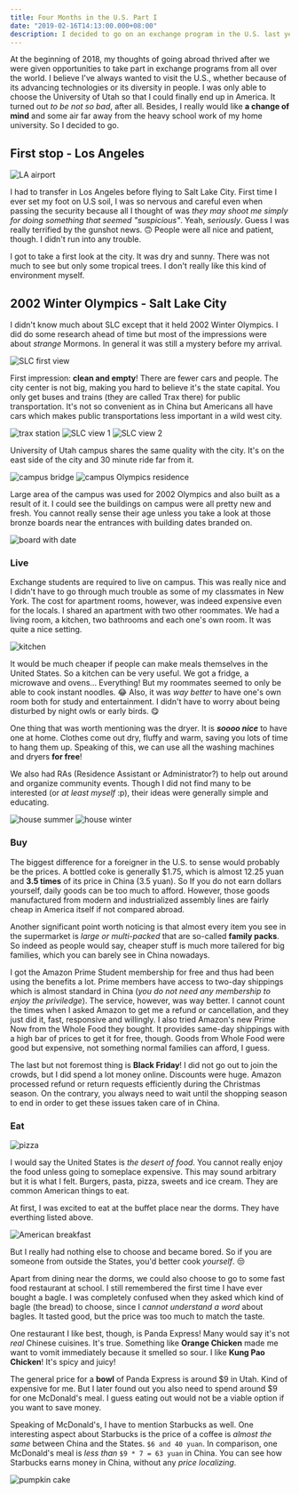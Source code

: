 ```yaml
---
title: Four Months in the U.S. Part I
date: "2019-02-16T14:13:00.000+08:00"
description: I decided to go on an exchange program in the U.S. last year for a change of mind. Four months in Salt Lake City, a beautiful and quiet place in the state of Utah has really given me something new to feel and think about. Life is completely different and there is much to explore.
---
```



At the beginning of 2018, my thoughts of going abroad thrived after we were given opportunities to take part in exchange programs from all over the world. I believe I've always wanted to visit the U.S., whether because of its advancing technologies or its diversity in people. I was only able to choose the University of Utah so that I could finally end up in America. It turned out _to be not so bad_, after all. Besides, I really would like **a change of mind** and some air far away from the heavy school work of my home university. So I decided to go.

## First stop - Los Angeles

<Img src={airport} alt="LA airport" />

I had to transfer in Los Angeles before flying to Salt Lake City. First time I ever set my foot on U.S soil, I was so nervous and careful even when passing the security because all I thought of was _they may shoot me simply for doing something that seemed "suspicious"_. Yeah, _seriously_. Guess I was really terrified by the gunshot news. 🙃 People were all nice and patient, though. I didn't run into any trouble.

I got to take a first look at the city. It was dry and sunny. There was not much to see but only some tropical trees. I don't really like this kind of environment myself.

## 2002 Winter Olympics - Salt Lake City

I didn't know much about SLC except that it held 2002 Winter Olympics. I did do some research ahead of time but most of the impressions were about _strange_ Mormons. In general it was still a mystery before my arrival.

<Img src={SLCfirstview} alt="SLC first view" />

First impression: **clean and empty**! There are fewer cars and people. The city center is not big, making you hard to believe it's the state capital. You only get buses and trains (they are called Trax there) for public transportation. It's not so convenient as in China but Americans all have cars which makes public transportations less important in a wild west city.

<Img src={traxstation} alt="trax station" />
<Img src={SLCview1} alt="SLC view 1" />
<Img src={SLCview2} alt="SLC view 2" />

University of Utah campus shares the same quality with the city. It's on the east side of the city and 30 minute ride far from it.

<Img src={campusbridge} alt="campus bridge" />
<Img src={campusOlympicsresidence} alt="campus Olympics residence" />

Large area of the campus was used for 2002 Olympics and also built as a result of it. I could see the buildings on campus were all pretty new and fresh. You cannot really sense their age unless you take a look at those bronze boards near the entrances with building dates branded on.

<Img src={boardwithdate} alt="board with date" />

### Live

Exchange students are required to live on campus. This was really nice and I didn't have to go through much trouble as some of my classmates in New York. The cost for apartment rooms, however, was indeed expensive even for the locals. I shared an apartment with two other roommates. We had a living room, a kitchen, two bathrooms and each one's own room. It was quite a nice setting.

<Img src={kitchen} alt="kitchen" />

It would be much cheaper if people can make meals themselves in the United States. So a kitchen can be very useful. We got a fridge, a microwave and ovens... Everything! But my roommates seemed to only be able to cook instant noodles. 😂 Also, it was _way better_ to have one's own room both for study and entertainment. I didn't have to worry about being disturbed by night owls or early birds. 😋

One thing that was worth mentioning was the dryer. It is _**soooo nice**_ to have one at home. Clothes come out dry, fluffy and warm, saving you lots of time to hang them up. Speaking of this, we can use all the washing machines and dryers **for free**!

We also had RAs (Residence Assistant or Administrator?) to help out around and organize community events. Though I did not find many to be interested (or _at least myself_ :p), their ideas were generally simple and educating.

<Img src={housesummer} alt="house summer" />
<Img src={housewinter} alt="house winter" />

### Buy

The biggest difference for a foreigner in the U.S. to sense would probably be the prices. A bottled coke is generally $1.75, which is almost 12.25 yuan and **3.5 times** of its price in China (3.5 yuan). So If you do not earn dollars yourself, daily goods can be too much to afford. However, those goods manufactured from modern and industrialized assembly lines are fairly cheap in America itself if not compared abroad.

Another significant point worth noticing is that almost every item you see in the supermarket is _large or multi-packed_ that are so-called **family packs**. So indeed as people would say, cheaper stuff is much more tailered for big families, which you can barely see in China nowadays.

I got the Amazon Prime Student membership for free and thus had been using the benefits a lot. Prime members have access to two-day shippings which is almost standard in China (_you do not need any membership to enjoy the priviledge_). The service, however, was way better. I cannot count the times when I asked Amazon to get me a refund or cancellation, and they just did it, fast, responsive and willingly. I also tried Amazon's new Prime Now from the Whole Food they bought. It provides same-day shippings with a high bar of prices to get it for free, though. Goods from Whole Food were good but expensive, not something normal families can afford, I guess.

The last but not foremost thing is **Black Friday**! I did not go out to join the crowds, but I did spend a lot money online. Discounts were huge. Amazon processed refund or return requests efficiently during the Christmas season. On the contrary, you always need to wait until the shopping season to end in order to get these issues taken care of in China.

### Eat

<Img src={pizza} alt="pizza" />

I would say the United States is _the desert of food_. You cannot really enjoy the food unless going to someplace expensive. This may sound arbitrary but it is what I felt. Burgers, pasta, pizza, sweets and ice cream. They are common American things to eat.

At first, I was excited to eat at the buffet place near the dorms. They have everthing listed above.

<Img src={Americanbreakfast} alt="American breakfast" />

But I really had nothing else to choose and became bored. So if you are someone from outside the States, you'd better cook _yourself_. 😒

Apart from dining near the dorms, we could also choose to go to some fast food restaurant at school. I still remembered the first time I have ever bought a bagle. I was completely confused when they asked which kind of bagle (the bread) to choose, since I _cannot understand a word_ about bagles. It tasted good, but the price was too much to match the taste.

One restaurant I like best, though, is Panda Express! Many would say it's not _real_ Chinese cuisines. It's true. Something like **Orange Chicken** made me want to vomit immediately because it smelled so sour. I like **Kung Pao Chicken**! It's spicy and juicy!

The general price for a **bowl** of Panda Express is around $9 in Utah. Kind of expensive for me. But I later found out you also need to spend around $9 for one McDonald's meal. I guess eating out would not be a viable option if you want to save money.

Speaking of McDonald's, I have to mention Starbucks as well. One interesting aspect about Starbucks is the price of a coffee is _almost the same_ between China and the States. `$6 and 40 yuan`. In comparison, one McDonald's meal is _less than_ `$9 * 7 = 63 yuan` in China. You can see how Starbucks earns money in China, without any _price localizing_.

<Img src={pumpkincake} alt="pumpkin cake" />
